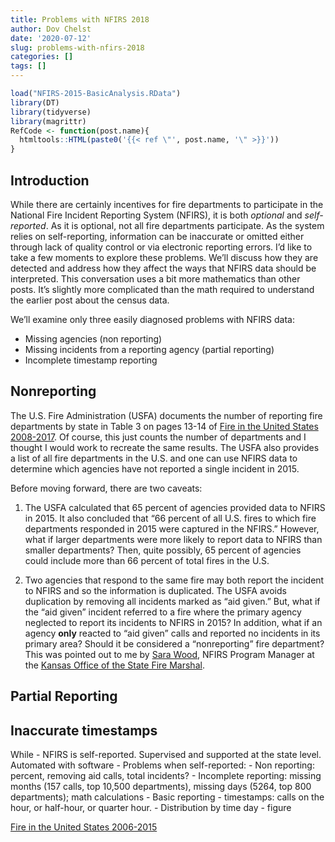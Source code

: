 ```yaml
---
title: Problems with NFIRS 2018
author: Dov Chelst
date: '2020-07-12'
slug: problems-with-nfirs-2018
categories: []
tags: []
---
```


```r
load("NFIRS-2015-BasicAnalysis.RData")
library(DT)
library(tidyverse)
library(magrittr)
RefCode <- function(post.name){
  htmltools::HTML(paste0('{{< ref \"', post.name, '\" >}}'))
}

```

## Introduction

While there are certainly incentives for fire departments to participate in the
National Fire Incident Reporting System (NFIRS), it is both *optional* and
*self-reported*. As it is optional, not all fire departments participate. As the
system relies on self-reporting, information can be inaccurate or omitted either
through lack of quality control or via electronic reporting errors. I'd like to
take a few moments to explore these problems. We'll discuss how they are
detected and address how they affect the ways that NFIRS data should be
interpreted. This conversation uses a bit more mathematics than other posts.
It's slightly more complicated than the math required to understand the earlier
post about the census data.

We'll examine only three easily diagnosed problems with NFIRS data:  

- Missing agencies (non reporting)  
- Missing incidents from a reporting agency (partial reporting)  
- Incomplete timestamp reporting 

## Nonreporting 

The U.S. Fire Administration (USFA) documents the number of reporting fire departments
by state in Table 3 on pages 13-14 of
[Fire in the United States 2008-2017](https://www.usfa.fema.gov/downloads/pdf/publications/fius20th.pdf).
Of course, this just counts the number of departments and I thought I would work
to recreate the same results. The USFA also provides a list of all fire
departments in the U.S. and one can use NFIRS data to determine which agencies
have not reported a single incident in 2015. 

Before moving forward, there are two caveats:

  1. The USFA calculated that 65 percent of agencies provided data to NFIRS in 2015. 
  It also concluded that "66 percent of all U.S. fires to which fire
  departments responded in 2015 were captured in the NFIRS." However, what if
  larger departments were more likely to report data to NFIRS than smaller
  departments? Then, quite possibly, 65 percent of agencies could include more
  than 66 percent of total fires in the U.S.

  2. Two agencies that respond to the same fire may both report the incident to
  NFIRS and so the information is duplicated. The USFA avoids duplication by
  removing all incidents marked as "aid given." But, what if the "aid given"
  incident referred to a fire where the primary agency neglected to report its
  incidents to NFIRS in 2015? In addition, what if an agency **only** reacted to
  "aid given" calls and reported no incidents in its primary area? Should it be
  considered a "nonreporting" fire department? This was pointed out to me by
[Sara Wood](https://www.linkedin.com/in/sarawood/detail/recent-activity/posts/), 
NFIRS Program Manager at the 
[Kansas Office of the State Fire Marshal](http://firemarshal.ks.gov/agency-resources/KFIRS). 


## Partial Reporting

## Inaccurate timestamps

While 
- NFIRS is self-reported. Supervised and supported at the state level. Automated with software
- Problems when self-reported:
  - Non reporting: percent, removing aid calls, total incidents?
  - Incomplete reporting: missing months (157 calls, top 10,500 departments), missing days (5264, top 800 departments); math calculations
  - Basic reporting - timestamps: calls on the hour, or half-hour, or quarter hour.
  - Distribution by time day - figure 
  
[Fire in the United States 2006-2015](https://www.usfa.fema.gov/downloads/pdf/publications/fius19th.pdf)